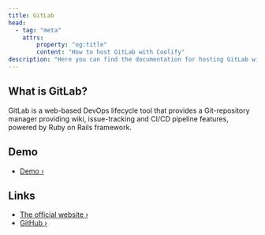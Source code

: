 ```yaml
---
title: GitLab
head:
  - tag: "meta"
    attrs:
        property: "og:title"
        content: "How to host GitLab with Coolify"
description: "Here you can find the documentation for hosting GitLab with Coolify."
---
```



<Badge text="One-click setup." variant="note" size="large" />

## What is GitLab?

GitLab is a web-based DevOps lifecycle tool that provides a Git-repository manager providing wiki, issue-tracking and CI/CD pipeline features, powered by Ruby on Rails framework.

## Demo

- [Demo ›](https://gitlab.com/)

## Links

- [The official website ›](https://gitlab.com/)
- [GitHub ›](https://github.com/gitlabhq/gitlabhq)
